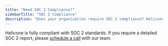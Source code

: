 ```yaml
---
title: "Need SOC 2 Compliance?"
sidebarTitle: "SOC 2 Compliance"
description: "Does your organization require SOC 2 compliance? Helicone is SOC 2 compliant and the report is available upon request."
---
```



Helicone is fully compliant with SOC 2 standards. If you require a detailed SOC 2 report, please [schedule a call](https://cal.com/team/helicone/helicone-discovery) with our team.

<QuestionSection />
